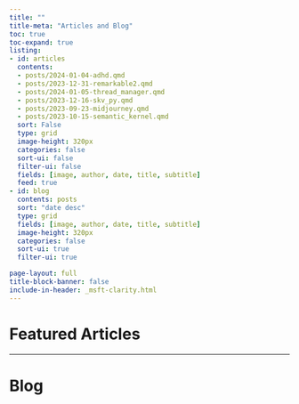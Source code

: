 ```yaml
---
title: ""
title-meta: "Articles and Blog"
toc: true
toc-expand: true
listing:
- id: articles
  contents: 
  - posts/2024-01-04-adhd.qmd
  - posts/2023-12-31-remarkable2.qmd
  - posts/2024-01-05-thread_manager.qmd
  - posts/2023-12-16-skv_py.qmd
  - posts/2023-09-23-midjourney.qmd
  - posts/2023-10-15-semantic_kernel.qmd
  sort: False
  type: grid
  image-height: 320px
  categories: false
  sort-ui: false
  filter-ui: false
  fields: [image, author, date, title, subtitle]
  feed: true
- id: blog
  contents: posts
  sort: "date desc"
  type: grid
  fields: [image, author, date, title, subtitle]
  image-height: 320px
  categories: false
  sort-ui: true
  filter-ui: true

page-layout: full
title-block-banner: false
include-in-header: _msft-clarity.html
---
```

# Featured Articles  

:::{#articles}
:::

---

# Blog

:::{#blog}
:::

<!--- <hr><p>You can also find me on <a rel="me" href="https://data-folks.masto.host/@lucasmeyer">Mastodon</a></p>. --->
